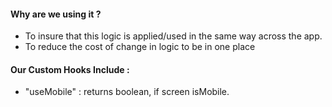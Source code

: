 
<Meta title="Custom Hooks/Docs" />

#### Why are we using it ?

* To insure that this logic is applied/used in the same way across the app.
* To reduce the cost of change in logic to be in one place

#### Our Custom Hooks Include :

* "useMobile" : returns boolean, if screen isMobile.

